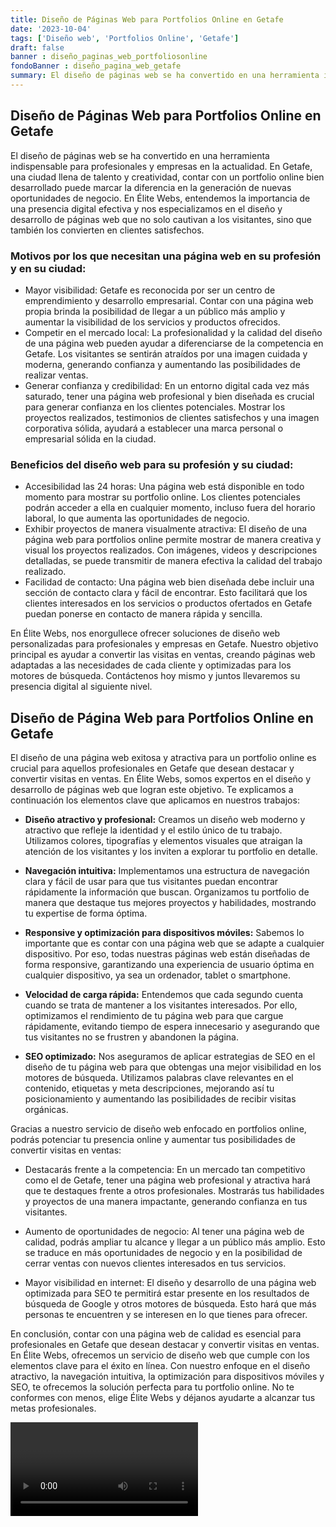 ```yaml
---
title: Diseño de Páginas Web para Portfolios Online en Getafe
date: '2023-10-04'
tags: ['Diseño web', 'Portfolios Online', 'Getafe']
draft: false
banner : diseño_paginas_web_portfoliosonline
fondoBanner : diseño_pagina_web_getafe
summary: El diseño de páginas web se ha convertido en una herramienta indispensable para profesionales y empresas en la actualidad. En Getafe, una ciudad llena de talento y creatividad, contar con un portfolio online bien desarrollado puede marcar la diferencia en la generación de nuevas oportunidades de negocio. En Élite Webs, entendemos la importancia de una presencia digital efectiva y nos especializamos en el diseño y desarrollo de páginas web que no solo cautivan a los visitantes, sino que también los convierten en clientes satisfechos.
---
```


## Diseño de Páginas Web para Portfolios Online en Getafe

El diseño de páginas web se ha convertido en una herramienta indispensable para profesionales y empresas en la actualidad. En Getafe, una ciudad llena de talento y creatividad, contar con un portfolio online bien desarrollado puede marcar la diferencia en la generación de nuevas oportunidades de negocio. En Élite Webs, entendemos la importancia de una presencia digital efectiva y nos especializamos en el diseño y desarrollo de páginas web que no solo cautivan a los visitantes, sino que también los convierten en clientes satisfechos.

### Motivos por los que necesitan una página web en su profesión y en su ciudad:
- Mayor visibilidad: Getafe es reconocida por ser un centro de emprendimiento y desarrollo empresarial. Contar con una página web propia brinda la posibilidad de llegar a un público más amplio y aumentar la visibilidad de los servicios y productos ofrecidos.
- Competir en el mercado local: La profesionalidad y la calidad del diseño de una página web pueden ayudar a diferenciarse de la competencia en Getafe. Los visitantes se sentirán atraídos por una imagen cuidada y moderna, generando confianza y aumentando las posibilidades de realizar ventas.
- Generar confianza y credibilidad: En un entorno digital cada vez más saturado, tener una página web profesional y bien diseñada es crucial para generar confianza en los clientes potenciales. Mostrar los proyectos realizados, testimonios de clientes satisfechos y una imagen corporativa sólida, ayudará a establecer una marca personal o empresarial sólida en la ciudad.

### Beneficios del diseño web para su profesión y su ciudad:
- Accesibilidad las 24 horas: Una página web está disponible en todo momento para mostrar su portfolio online. Los clientes potenciales podrán acceder a ella en cualquier momento, incluso fuera del horario laboral, lo que aumenta las oportunidades de negocio.
- Exhibir proyectos de manera visualmente atractiva: El diseño de una página web para portfolios online permite mostrar de manera creativa y visual los proyectos realizados. Con imágenes, videos y descripciones detalladas, se puede transmitir de manera efectiva la calidad del trabajo realizado.
- Facilidad de contacto: Una página web bien diseñada debe incluir una sección de contacto clara y fácil de encontrar. Esto facilitará que los clientes interesados en los servicios o productos ofertados en Getafe puedan ponerse en contacto de manera rápida y sencilla.

En Élite Webs, nos enorgullece ofrecer soluciones de diseño web personalizadas para profesionales y empresas en Getafe. Nuestro objetivo principal es ayudar a convertir las visitas en ventas, creando páginas web adaptadas a las necesidades de cada cliente y optimizadas para los motores de búsqueda. Contáctenos hoy mismo y juntos llevaremos su presencia digital al siguiente nivel.

<GifSeo />

<Cta />

## Diseño de Página Web para Portfolios Online en Getafe
El diseño de una página web exitosa y atractiva para un portfolio online es crucial para aquellos profesionales en Getafe que desean destacar y convertir visitas en ventas. En Élite Webs, somos expertos en el diseño y desarrollo de páginas web que logran este objetivo. Te explicamos a continuación los elementos clave que aplicamos en nuestros trabajos:

- **Diseño atractivo y profesional:** Creamos un diseño web moderno y atractivo que refleje la identidad y el estilo único de tu trabajo. Utilizamos colores, tipografías y elementos visuales que atraigan la atención de los visitantes y los inviten a explorar tu portfolio en detalle.

- **Navegación intuitiva:** Implementamos una estructura de navegación clara y fácil de usar para que tus visitantes puedan encontrar rápidamente la información que buscan. Organizamos tu portfolio de manera que destaque tus mejores proyectos y habilidades, mostrando tu expertise de forma óptima.

- **Responsive y optimización para dispositivos móviles:** Sabemos lo importante que es contar con una página web que se adapte a cualquier dispositivo. Por eso, todas nuestras páginas web están diseñadas de forma responsive, garantizando una experiencia de usuario óptima en cualquier dispositivo, ya sea un ordenador, tablet o smartphone.

- **Velocidad de carga rápida:** Entendemos que cada segundo cuenta cuando se trata de mantener a los visitantes interesados. Por ello, optimizamos el rendimiento de tu página web para que cargue rápidamente, evitando tiempo de espera innecesario y asegurando que tus visitantes no se frustren y abandonen la página.

- **SEO optimizado:** Nos aseguramos de aplicar estrategias de SEO en el diseño de tu página web para que obtengas una mejor visibilidad en los motores de búsqueda. Utilizamos palabras clave relevantes en el contenido, etiquetas y meta descripciones, mejorando así tu posicionamiento y aumentando las posibilidades de recibir visitas orgánicas.

Gracias a nuestro servicio de diseño web enfocado en portfolios online, podrás potenciar tu presencia online y aumentar tus posibilidades de convertir visitas en ventas:

- Destacarás frente a la competencia: En un mercado tan competitivo como el de Getafe, tener una página web profesional y atractiva hará que te destaques frente a otros profesionales. Mostrarás tus habilidades y proyectos de una manera impactante, generando confianza en tus visitantes.

- Aumento de oportunidades de negocio: Al tener una página web de calidad, podrás ampliar tu alcance y llegar a un público más amplio. Esto se traduce en más oportunidades de negocio y en la posibilidad de cerrar ventas con nuevos clientes interesados en tus servicios.

- Mayor visibilidad en internet: El diseño y desarrollo de una página web optimizada para SEO te permitirá estar presente en los resultados de búsqueda de Google y otros motores de búsqueda. Esto hará que más personas te encuentren y se interesen en lo que tienes para ofrecer.

En conclusión, contar con una página web de calidad es esencial para profesionales en Getafe que desean destacar y convertir visitas en ventas. En Élite Webs, ofrecemos un servicio de diseño web que cumple con los elementos clave para el éxito en línea. Con nuestro enfoque en el diseño atractivo, la navegación intuitiva, la optimización para dispositivos móviles y SEO, te ofrecemos la solución perfecta para tu portfolio online. No te conformes con menos, elige Élite Webs y déjanos ayudarte a alcanzar tus metas profesionales.

<Video />

<CtaBot job='Portfolios Online' city='Getafe'/>

<Gmaps query='Getafe+españa+maps' />